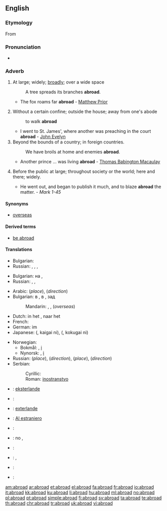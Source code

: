 ==English==

===Etymology===
From {{etyl|enm|en}} {{prefix|a|broad}}

===Pronunciation===
* {{audio|en-us-abroad.ogg|Audio (US)}}

===Adverb===
{{en-adv}}

# {{dated}} At large; widely; [[broadly]]; over a wide space
#: A tree spreads its branches '''abroad'''.
#* The fox roams far '''abroad''' - [[w:Matthew Prior|Matthew Prior]]
# {{dated}} Without a certain confine; outside the house; away from one's abode
#: to walk '''abroad'''
#* I went to St. James', where another was preaching in the court '''abroad''' - [[w:John Evelyn|John Evelyn]]
# Beyond the bounds of a country; in foreign countries.
#: We have broils at home and enemies '''abroad'''.
#* Another prince ... was living '''abroad''' - [[w:Thomas Babington Macaulay|Thomas Babington Macaulay]]
# {{dated}} Before the public at large; throughout society or the world; here and there; widely.
#* He went out, and began to publish it much, and to blaze '''abroad''' the matter. - ''Mark 1-45''

====Synonyms====
* [[overseas]]

====Derived terms====
* [[be abroad]]
<!--*# To be wide of the mark; to be at fault; as, you '''are all abroad''' in your guess.
*# To be at a loss or [[nonplussed]].-->

====Translations====
{{trans-top|at large; widely; broadly; over a wide space}}
* Bulgarian: {{t|bg|навсякъде|sc=Cyrl}}
* Russian: {{t|ru|широко|tr=širokó|sc=Cyrl}}, {{t|ru|вширь|tr=všir’|sc=Cyrl}}, {{t+|ru|повсюду|tr=povsjúdu|sc=Cyrl}}, {{t+|ru|везде|tr=vezdé|sc=Cyrl}}
{{trans-mid}}
{{trans-bottom}}

{{trans-top|without a certain confine; outside the house}}
* Bulgarian: на {{t|bg|открито|sc=Cyrl}}, {{t|bg|извън къщи|sc=Cyrl}}
* Russian: {{t+|ru|снаружи|tr=snarúži|sc=Cyrl}}, {{t+|ru|наружу|tr=narúžu|sc=Cyrl}}, {{t|ru|на улице|tr=na úlice|sc=Cyrl}}
{{trans-mid}}
{{trans-bottom}}

{{trans-top|beyond the bounds of a country; in foreign countries}}
* Arabic: {{qualifier|where}} {{t|ar|في الخارج|tr=fii 'l-khaarij|sc=Arab}} (''place''), {{t|ar|الى الخارج|tr=ilaa 'l-khaarij|sc=Arab}} (''direction'')
* Bulgarian: в {{t|bg|чужбина|sc=Cyrl}}, в {{t|bg|странство|sc=Cyrl}}, зад {{t+|bg|граница|sc=Cyrl}}
*: Mandarin: {{t|cmn|國外|sc=Hani|xs=Mandarin}},  {{t-|cmn|国外|tr=guówài|sc=Hani|xs=Mandarin}},  {{t-|cmn|海外|tr=hǎiwài|sc=Hani|xs=Mandarin}} (''overseas'')
* Dutch: in het {{t+|nl|buitenland}}, naar het {{t+|nl|buitenland}}
* French: {{t|fr|à l'étranger|n}}
* German: im {{t+|de|Ausland}}
* Japanese: {{Jpan|[[海外]]に}} ({{Jpan|[[かいがい]]に}}, kaigai ni), {{Jpan|[[国外]]に}} ({{Jpan|[[こくがい]]に}}, kokugai ni)
{{trans-mid}}
* Norwegian:
** Bokmål: {{t|no|utenlands}}, [[i]] {{t|no|utlandet}}
** Nynorsk: {{t|no|utanlands}}, [[i]] {{t|no|utlandet}}
* Russian: {{t|ru|за границей|tr=za granícej|sc=Cyrl}} (''place''), {{t|ru|за границу|tr=za granícu|sc=Cyrl}} (''direction''), {{qualifier|where}} {{t|ru|за рубежом|tr=za rubežóm|sc=Cyrl}} (''place''), {{t|ru|за рубеж|tr=za rubéž|sc=Cyrl}} (''direction'')
* Serbian:
*: Cyrillic: {{t|sr|иностранство|n|sc=Cyrl}}
*: Roman: [[inostranstvo]] {{n}}
{{trans-bottom}}

{{checktrans-top}}
* {{ttbc|Esperanto}}: [[eksterlande]]
* {{ttbc|French}}: {{t|fr|à l'étranger}}
* {{ttbc|Ido}}: [[exterlande]]
* {{ttbc|Interlingua}}: [[Al estraniero]]
* {{ttbc|Italian}}: {{t|it|all'estero}}
{{checktrans-mid}}
* {{ttbc|Portuguese}}: no {{t+|pt|estrangeiro}}, {{t|[t|além-mar}}
* {{ttbc|Romanian}}: {{t|ro|in străinătate}}
* {{ttbc|Spanish}}: {{t|es|al exterior}}, {{t+|es|ultramar}}
* {{ttbc|Swedish}}: {{t|sv|utomlands}}
* {{ttbc|Welsh}}: {{t|cy|tramor|xs=Welsh}}
{{checktrans-bottom}}

[[am:abroad]]
[[ar:abroad]]
[[et:abroad]]
[[el:abroad]]
[[fa:abroad]]
[[fr:abroad]]
[[io:abroad]]
[[it:abroad]]
[[kk:abroad]]
[[ku:abroad]]
[[li:abroad]]
[[hu:abroad]]
[[ml:abroad]]
[[no:abroad]]
[[pl:abroad]]
[[pt:abroad]]
[[simple:abroad]]
[[fi:abroad]]
[[sv:abroad]]
[[ta:abroad]]
[[te:abroad]]
[[th:abroad]]
[[chr:abroad]]
[[tr:abroad]]
[[uk:abroad]]
{{anagrams:en/aabdor}}
[[vi:abroad]]